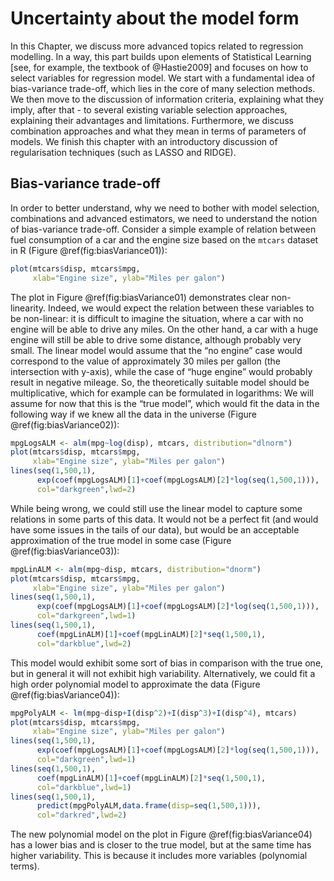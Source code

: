 # Uncertainty about the model form {#uncertaintyModel}
In this Chapter, we discuss more advanced topics related to regression modelling. In a way, this part builds upon elements of Statistical Learning [see, for example, the textbook of @Hastie2009] and focuses on how to select variables for regression model. We start with a fundamental idea of bias-variance trade-off, which lies in the core of many selection methods. We then move to the discussion of information criteria, explaining what they imply, after that - to several existing variable selection approaches, explaining their advantages and limitations. Furthermore, we discuss combination approaches and what they mean in terms of parameters of models. We finish this chapter with an introductory discussion of regularisation techniques (such as LASSO and RIDGE).

## Bias-variance trade-off
In order to better understand, why we need to bother with model selection, combinations and advanced estimators, we need to understand the notion of bias-variance trade-off. Consider a simple example of relation between fuel consumption of a car and the engine size based on the `mtcars` dataset in R (Figure \@ref(fig:biasVariance01)):

```r
plot(mtcars$disp, mtcars$mpg,
     xlab="Engine size", ylab="Miles per galon")
```

The plot in Figure \@ref(fig:biasVariance01) demonstrates clear non-linearity. Indeed, we would expect the relation between these variables to be non-linear: it is difficult to imagine the situation, where a car with no engine will be able to drive any miles. On the other hand, a car with a huge engine will still be able to drive some distance, although probably very small. The linear model would assume that the "no engine" case would correspond to the value of approximately 30 miles per gallon (the intersection with y-axis), while the case of "huge engine" would probably result in negative mileage. So, the theoretically suitable model should be multiplicative, which for example can be formulated in logarithms:
\begin{equation}
    \log mpg_j = \beta_0 + \beta_1 \log x_j + \epsilon_j .
    (\#eq:mpgLinear)
\end{equation}
We will assume for now that this is the "true model", which would fit the data in the following way if we knew all the data in the universe (Figure \@ref(fig:biasVariance02)):

```r
mpgLogsALM <- alm(mpg~log(disp), mtcars, distribution="dlnorm")
plot(mtcars$disp, mtcars$mpg,
     xlab="Engine size", ylab="Miles per galon")
lines(seq(1,500,1),
      exp(coef(mpgLogsALM)[1]+coef(mpgLogsALM)[2]*log(seq(1,500,1))),
      col="darkgreen",lwd=2)
```

While being wrong, we could still use the linear model to capture some relations in some parts of this data. It would not be a perfect fit (and would have some issues in the tails of our data), but would be an acceptable approximation of the true model in some case (Figure \@ref(fig:biasVariance03)):

```r
mpgLinALM <- alm(mpg~disp, mtcars, distribution="dnorm")
plot(mtcars$disp, mtcars$mpg,
     xlab="Engine size", ylab="Miles per galon")
lines(seq(1,500,1),
      exp(coef(mpgLogsALM)[1]+coef(mpgLogsALM)[2]*log(seq(1,500,1))),
      col="darkgreen",lwd=1)
lines(seq(1,500,1),
      coef(mpgLinALM)[1]+coef(mpgLinALM)[2]*seq(1,500,1),
      col="darkblue",lwd=2)
```

This model would exhibit some sort of bias in comparison with the true one, but in general it will not exhibit high variability. Alternatively, we could fit a high order polynomial model to approximate the data (Figure \@ref(fig:biasVariance04)):

```r
mpgPolyALM <- lm(mpg~disp+I(disp^2)+I(disp^3)+I(disp^4), mtcars)
plot(mtcars$disp, mtcars$mpg,
     xlab="Engine size", ylab="Miles per galon")
lines(seq(1,500,1),
      exp(coef(mpgLogsALM)[1]+coef(mpgLogsALM)[2]*log(seq(1,500,1))),
      col="darkgreen",lwd=1)
lines(seq(1,500,1),
      coef(mpgLinALM)[1]+coef(mpgLinALM)[2]*seq(1,500,1),
      col="darkblue",lwd=1)
lines(seq(1,500,1),
      predict(mpgPolyALM,data.frame(disp=seq(1,500,1))),
      col="darkred",lwd=2)
```

The new polynomial model on the plot in Figure \@ref(fig:biasVariance04) has a lower bias and is closer to the true model, but at the same time has higher variability. This is because it includes more variables (polynomial terms).
